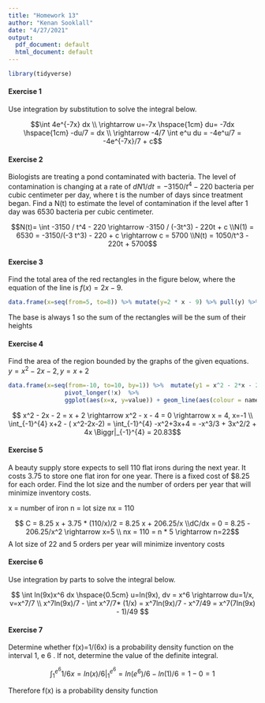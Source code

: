 ```yaml
---
title: "Homework 13"
author: "Kenan Sooklall"
date: "4/27/2021"
output:
  pdf_document: default
  html_document: default
---
```


```r
library(tidyverse)
```

#### Exercise 1
Use integration by substitution to solve the integral below.

$$\int 4e^{-7x} dx \\ \rightarrow u=-7x \hspace{1cm} du= -7dx \hspace{1cm} -du/7 = dx \\ \rightarrow  -4/7 \int e^u du = -4e^u/7 = -4e^{-7x}/7 + c$$

#### Exercise 2
Biologists are treating a pond contaminated with bacteria. The level of contamination is changing at a rate of $dN1/dt = -3150/t^4 - 220$ bacteria per cubic centimeter per day, where t is the number of days since treatment began. Find a N(t) to estimate the level of contamination if the level after 1 day was 6530 bacteria per cubic centimeter.

$$N(t)= \int -3150 / t^4 - 220 \rightarrow -3150 / (-3t^3) - 220t + c \\N(1) = 6530 = -3150/(-3 t^3) - 220 + c \rightarrow c = 5700 \\N(t) = 1050/t^3  - 220t + 5700$$

#### Exercise 3
Find the total area of the red rectangles in the figure below, where the equation of the line is $f(x) = 2x - 9$.

```r
data.frame(x=seq(from=5, to=8)) %>% mutate(y=2 * x - 9) %>% pull(y) %>% sum
```
The base is always 1 so the sum of the rectangles will be the sum of their heights

#### Exercise 4
Find the area of the region bounded by the graphs of the given equations. $y = x^2-2x-2, y = x + 2$

```r
data.frame(x=seq(from=-10, to=10, by=1)) %>%  mutate(y1 = x^2 - 2*x - 2, y2 = x + 2)  %>% 
                pivot_longer(!x)  %>% 
                ggplot(aes(x=x, y=value)) + geom_line(aes(colour = name))
```

$$ x^2 - 2x - 2 = x + 2 \rightarrow x^2 - x - 4 = 0 \rightarrow x = 4, x=-1 \\ \int_{-1}^{4} x+2 - ( x^2-2x-2) =  \int_{-1}^{4} -x^2+3x+4 = -x^3/3 + 3x^2/2 + 4x \Biggr|_{-1}^{4} = 20.83$$

#### Exercise 5
A beauty supply store expects to sell 110 flat irons during the next year. It costs 3.75 to store one flat iron for one year. There is a fixed cost of $8.25 for each order. Find the lot size and the number of orders per year that will minimize inventory costs.

x = number of iron
n = lot size
nx = 110

$$ C = 8.25 x + 3.75 * (110/x)/2 =  8.25 x + 206.25/x \\dC/dx = 0 = 8.25 - 206.25/x^2 \rightarrow x=5 \\ nx = 110 = n * 5 \rightarrow n=22$$
A lot size of 22 and 5 orders per year will minimize inventory costs

#### Exercise 6
Use integration by parts to solve the integral below.

$$ \int ln(9x)x^6 dx \hspace{0.5cm} u=ln(9x), dv = x^6 \rightarrow du=1/x, v=x^7/7 \\ x^7ln(9x)/7 - \int x^7/7* (1/x) = x^7ln(9x)/7 - x^7/49 = x^7(7ln(9x) - 1)/49 $$

#### Exercise 7
Determine whether f(x)=1/(6x) is a probability density function on the interval 1, e 6 . If not, determine the value of the definite integral.

$$ \int_{1}^{e^6} 1/6x = ln(x)/6\Biggr|_{1}^{e^6} = ln(e^6)/6 - ln(1)/6 = 1- 0 = 1$$

Therefore f(x) is a probability density function